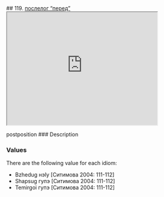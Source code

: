 ## 119. <a href =  'https://agricolamz.github.io/The_Circassian_Isoglosses_Database/119.html'>послелог "перед"</a><div class='box'><iframe src='https://agricolamz.github.io/The_Circassian_Isoglosses_Database/119.html' width = '400px' height = '300px'></iframe></div>postposition
### Description



### Values
There are the following value for each idiom:

* Bzhedug  нэIу [Ситимова 2004: 111-112] 
* Shapsug  гупэ [Ситимова 2004: 111-112] 
* Temirgoi  гупэ [Ситимова 2004: 111-112] 

